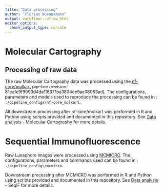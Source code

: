 ```yaml
---
title: "Data processing"
author: "Florian Wuennemann"
output: workflowr::wflow_html
editor_options:
  chunk_output_type: console
---
```


# Molecular Cartography

## Processing of raw data

The raw Molecular Cartography data was processed using the [nf-core/molkart](https://nf-co.re/molkart) pipeline (revision: 81eafe9f9993d4daf16371ba3804ce9ae08053ad). The configurations, parameters and models used to reproduce the processing can be found in :  `./pipeline_configs/nf-core_molkart`.

All downstream processing after nf-core/molkart was performed in R and Python using scripts provided and documented in this repository. See [Data analysis](./data_analysis.html) - Molecular Cartography for more details.

# Sequential Immunofluorescence

Raw Lunaphore images were processed using [MCMICRO](https://mcmicro.org/). The configurations, parameters and commands used can be found in : `./pipeline_configs/mcmicro`.

Downstream processing after MCMICRO was performed in R and Python using scripts provided and documented in this repository. See [Data analysis](./data_analysis.html) - SeqIF for more details.
